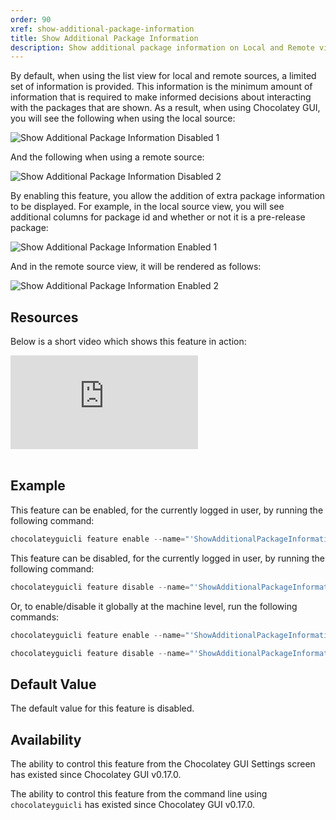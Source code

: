 ```yaml
---
order: 90
xref: show-additional-package-information
title: Show Additional Package Information
description: Show additional package information on Local and Remote views
---
```


By default, when using the list view for local and remote sources, a limited set of information is provided.  This
information is the minimum amount of information that is required to make informed decisions about interacting with the
packages that are shown.  As a result, when using Chocolatey GUI, you will see the following when using the local
source:

![Show Additional Package Information Disabled 1](/images/chocolatey-gui/feature_show_additional_package_information_disabled_1.png "Show Additional Package Information Disabled 1")

And the following when using a remote source:

![Show Additional Package Information Disabled 2](/images/chocolatey-gui/feature_show_additional_package_information_disabled_2.png "Show Additional Package Information Disabled 2")

By enabling this feature, you allow the addition of extra package information to be displayed.  For example, in the
local source view, you will see additional columns for package id and whether or not it is a pre-release package:

![Show Additional Package Information Enabled 1](/images/chocolatey-gui/feature_show_additional_package_information_enabled_1.png "Show Additional Package Information Enabled 1")

And in the remote source view, it will be rendered as follows:

![Show Additional Package Information Enabled 2](/images/chocolatey-gui/feature_show_additional_package_information_enabled_2.png "Show Additional Package Information Enabled 2")

## Resources

Below is a short video which shows this feature in action:

<p>
<div class="ratio ratio-16x9">
    <iframe src="https://www.youtube.com/embed/qV9xoidr1sI?list=PL84yg23i9GBjAMY0OfHfn-MH4rviaccuc" frameborder="0" allow="autoplay; encrypted-media" allowfullscreen>
    </iframe>
</div>
<br />
</p>

## Example

This feature can be enabled, for the currently logged in user, by running the following command:

```powershell
chocolateyguicli feature enable --name="'ShowAdditionalPackageInformation'"
```

This feature can be disabled, for the currently logged in user, by running the following command:

```powershell
chocolateyguicli feature disable --name="'ShowAdditionalPackageInformation'"
```

Or, to enable/disable it globally at the machine level, run the following commands:

```powershell
chocolateyguicli feature enable --name="'ShowAdditionalPackageInformation'" --global

chocolateyguicli feature disable --name="'ShowAdditionalPackageInformation'" --global
```

## Default Value

The default value for this feature is disabled.

## Availability

The ability to control this feature from the Chocolatey GUI Settings screen has existed since Chocolatey GUI v0.17.0.

The ability to control this feature from the command line using `chocolateyguicli` has existed since Chocolatey GUI
v0.17.0.
